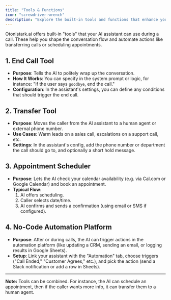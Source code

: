 ```yaml
---
title: "Tools & Functions"
icon: "screwdriver-wrench"
description: "Explore the built-in tools and functions that enhance your AI assistant's capabilities during calls"
---
```


Otonistark.ai offers built-in "tools" that your AI assistant can use during a call. These help you shape the conversation flow and automate actions like transferring calls or scheduling appointments.

## 1. End Call Tool

- **Purpose**: Tells the AI to politely wrap up the conversation.
- **How It Works**: You can specify in the system prompt or logic, for instance: "If the user says `goodbye`, end the call."
- **Configuration**: In the assistant's settings, you can define any conditions that should trigger the end call.

## 2. Transfer Tool

- **Purpose**: Moves the caller from the AI assistant to a human agent or external phone number.
- **Use Cases**: Warm leads on a sales call, escalations on a support call, etc.
- **Settings**: In the assistant's config, add the phone number or department the call should go to, and optionally a short hold message.

## 3. Appointment Scheduler

- **Purpose**: Lets the AI check your calendar availability (e.g. via Cal.com or Google Calendar) and book an appointment.
- **Typical Flow**:
  1. AI offers scheduling.
  2. Caller selects date/time.
  3. AI confirms and sends a confirmation (using email or SMS if configured).

## 4. No-Code Automation Platform

- **Purpose**: After or during calls, the AI can trigger actions in the automation platform (like updating a CRM, sending an email, or logging results in Google Sheets).
- **Setup**: Link your assistant with the "Automation" tab, choose triggers ("Call Ended," "Customer Agrees," etc.), and pick the action (send a Slack notification or add a row in Sheets).

---

**Note:** Tools can be combined. For instance, the AI can schedule an appointment, then if the caller wants more info, it can transfer them to a human agent.
